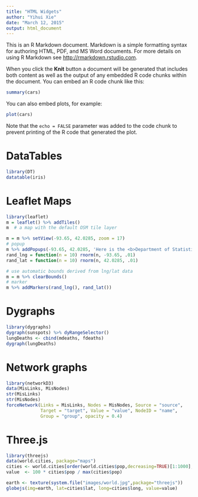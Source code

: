 ```yaml
---
title: "HTML Widgets"
author: "Yihui Xie"
date: "March 12, 2015"
output: html_document
---
```


This is an R Markdown document. Markdown is a simple formatting syntax for authoring HTML, PDF, and MS Word documents. For more details on using R Markdown see <http://rmarkdown.rstudio.com>.

When you click the **Knit** button a document will be generated that includes both content as well as the output of any embedded R code chunks within the document. You can embed an R code chunk like this:

```r
summary(cars)
```

You can also embed plots, for example:

```r
plot(cars)
```

Note that the `echo = FALSE` parameter was added to the code chunk to prevent printing of the R code that generated the plot.

# DataTables

```r
library(DT)
datatable(iris)
```

# Leaflet Maps

```r
library(leaflet)
m = leaflet() %>% addTiles()
m  # a map with the default OSM tile layer

m = m %>% setView(-93.65, 42.0285, zoom = 17)
# popup
m %>% addPopups(-93.65, 42.0285, 'Here is the <b>Department of Statistics</b>, ISU')
rand_lng = function(n = 10) rnorm(n, -93.65, .01)
rand_lat = function(n = 10) rnorm(n, 42.0285, .01)

# use automatic bounds derived from lng/lat data
m = m %>% clearBounds()
# marker
m %>% addMarkers(rand_lng(), rand_lat())
```

# Dygraphs

```r
library(dygraphs)
dygraph(sunspots) %>% dyRangeSelector()
lungDeaths <- cbind(mdeaths, fdeaths)
dygraph(lungDeaths)
```

# Network graphs

```r
library(networkD3)
data(MisLinks, MisNodes)
str(MisLinks)
str(MisNodes)
forceNetwork(Links = MisLinks, Nodes = MisNodes, Source = "source",
             Target = "target", Value = "value", NodeID = "name",
             Group = "group", opacity = 0.4)
```

# Three.js

```r
library(threejs)
data(world.cities, package="maps")
cities <- world.cities[order(world.cities$pop,decreasing=TRUE)[1:1000],]
value  <- 100 * cities$pop / max(cities$pop)

earth <- texture(system.file("images/world.jpg",package="threejs"))
globejs(img=earth, lat=cities$lat, long=cities$long, value=value)
```

